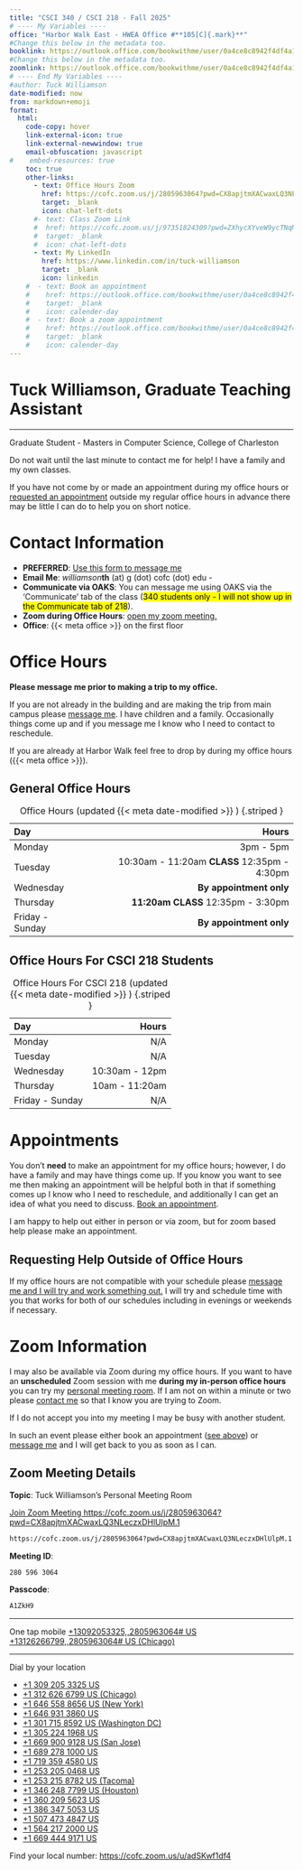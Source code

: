 ```yaml
---
title: "CSCI 340 / CSCI 218 - Fall 2025"
# ---- My Variables ----
office: "Harbor Walk East - HWEA Office #**105[C]{.mark}**"
#Change this below in the metadata too.
booklink: https://outlook.office.com/bookwithme/user/0a4ce8c8942f4df4a1c6249a52630d7a@g.cofc.edu?anonymous&ep=plink
#Change this below in the metadata too.
zoomlink: https://outlook.office.com/bookwithme/user/0a4ce8c8942f4df4a1c6249a52630d7a@g.cofc.edu/meetingtype/_TR502DM80G5OpzXWWKlMw2?anonymous&ep=mlink
# ---- End My Variables ----
#author: Tuck Williamson
date-modified: now
from: markdown+emoji
format:
  html:
    code-copy: hover
    link-external-icon: true
    link-external-newwindow: true
    email-obfuscation: javascript
#    embed-resources: true
    toc: true
    other-links:
      - text: Office Hours Zoom
        href: https://cofc.zoom.us/j/2805963064?pwd=CX8apjtmXACwaxLQ3NLeczxDHlUlpM.1
        target: _blank
        icon: chat-left-dots
      #- text: Class Zoom Link
      #  href: https://cofc.zoom.us/j/97351824309?pwd=ZXhycXYveW9ycTNqMUdCak9nNkpNQT09
      #  target: _blank
      #  icon: chat-left-dots
      - text: My LinkedIn
        href: https://www.linkedin.com/in/tuck-williamson
        target: _blank
        icon: linkedin
    #  - text: Book an appointment
    #    href: https://outlook.office.com/bookwithme/user/0a4ce8c8942f4df4a1c6249a52630d7a@g.cofc.edu?anonymous&ep=plink
    #    target: _blank
    #    icon: calender-day
    #  - text: Book a zoom appointment
    #    href: https://outlook.office.com/bookwithme/user/0a4ce8c8942f4df4a1c6249a52630d7a@g.cofc.edu/meetingtype/_TR502DM80G5OpzXWWKlMw2?anonymous&ep=mlink
    #    target: _blank
    #    icon: calender-day
---
```


# Tuck Williamson, Graduate Teaching Assistant { .unnumbered .unlisted }

---

Graduate Student - Masters in Computer Science, College of Charleston

:::: { .callout-important }

Do not wait until the last minute to contact me for help! I have a family and my
own classes.

If you have not come by or made an appointment during my office hours or 
[requested an appointment](#requesting-help-outside-of-office-hours)
outside my regular office hours in advance there may be little I can do to 
help you on short notice.

::::

<!-- 
I will not be hurt or upset if you **book early and then cancel when you don't need 
help**^[Please cancel if possible. There is a button in your 
calendar event to cancel to make it easy to do so.].
Book something then cancel instead of emailing me at the last minute please.


# Links

**Just the important stuff conveniently collected.**

- [Message me.][email]{.external target="_blank"}
- [Book an appointment.]({{< meta booklink >}}){.external target="_blank"}
- [Book a zoom appointment.]({{< meta zoomlink >}}){.external target="_blank"}
- [Request a meeting outside of normal office hours.][reqOOOM]
 -->

# Contact Information

- **PREFERRED**: [Use this form to message me][email]{.external target="_blank"}
- **Email Me**: *williamson***th** (at) g (dot) cofc (dot) edu - 
- **Communicate via OAKS**: You can message me using OAKS via the 'Communicate' tab of the class ([340 students only - I will not show up in the Communicate tab of 218]{.mark}).
- **Zoom during Office Hours**: [open my zoom meeting.][zoomLink]{.external target="_blank"}
- **Office**: {{< meta office >}} on the first floor 


[email]: https://docs.google.com/forms/d/e/1FAIpQLSfLkdXRgxcd-Y0421rsf8eSL7usSYazPWt39RCxtxPVBMG6kA/viewform?usp=header

# Office Hours


:::: { .callout-caution}

**Please message me prior to making a trip to my office.**

If you are not already in the building and are making the trip from main campus please [message me][email].
I have children and a family. 
Occasionally things come up and if you message me I know who I need to contact to reschedule.
<!-- I **will** update my office hours here throughout the semester.
Specifically after the first couple of weeks when I have determined what works 
best for you, and for my classes/assignments.
 -->
::::

If you are already at Harbor Walk feel free to drop by during my office hours ({{< meta office >}}).

<!-- 
## Center for Student Learning Office Hours

I am working with the **[CSL](http://csl.cofc.edu/){.external target="_blank"}** to integrate some of my office 
hours with the tutoring desk at **Harbor Walk East** room **105F**. 

During the times listed below that are marked as **CSL** I will not be available
to zoom, but you are welcome to drop in at room **105F** to see me.


## Current Office Hours Table

### For the week of July 21-26

| Day       |                                           Hours | Notes |
|:----------|----------------:|------------------------------|
| Monday    |                       🌙 End of class - 9:30 pm |  |
| Tuesday   |                                 🌙 8 pm - 10 pm |  |
| Wednesday |               10am - noon                       |  |
| Thursday - Saturday   |                **By appointment Only**  | Reach out and ask for zoom help.<br>I will do my best to accomidate.  |
| Sunday  |               10am - noon <br><br> 2pm - 4pm        | This is to support you getting the assignment done.<br>You should be testing (**not writing**) your solution by Sunday! |
: Office Hours **For the week of July 21-26** {.striped }

### Normal Schedule
 -->

## General Office Hours

| Day       |                                           Hours |
|:----------|-------------------:|
| Monday    | 3pm - 5pm  |  
| Tuesday   | 10:30am - 11:20am **CLASS** 12:35pm - 4:30pm |
| Wednesday | **By appointment only** |  
| Thursday   | **11:20am CLASS** 12:35pm - 3:30pm |  
| Friday - Sunday | **By appointment only**  |  
: Office Hours (updated {{< meta date-modified >}} ) {.striped }

<!-- | Thursday  |               10am - noon <br><br> 2pm - 4pm        |   -->

## Office Hours For CSCI 218 Students

| Day       |                                           Hours |
|:----------|-------------------:|
| Monday    | N/A |  
| Tuesday   | N/A |
| Wednesday | 10:30am - 12pm                        |  
| Thursday   | 10am - 11:20am |  
| Friday - Sunday | N/A  |  
: Office Hours For CSCI 218 (updated {{< meta date-modified >}} ) {.striped }

# Appointments

<!-- You don't need to book an appointment for office hours, but please e-mail me if it is during my posted hours and I don't immediately let you in to my zoom meeting. -->

You don't **need** to make an appointment for my office hours; however, I do have a 
family and may have things come up. 
If you know you want to see me then making an appointment will be helpful both in 
that if something comes up I know who I need to reschedule, and additionally I can 
get an idea of what you need to discuss. 
[Book an appointment](https://docs.google.com/forms/d/e/1FAIpQLSfLkdXRgxcd-Y0421rsf8eSL7usSYazPWt39RCxtxPVBMG6kA/viewform?usp=pp_url&entry.1128249813=340+-+Appointment+on+%3CDATE%3E+at+%3CTIME%3E&entry.1016115638=I+would+like+to+meet+with+you+%3CIN+PERSON+or+VIA+ZOOM%3E.%0A%3CWHAT+YOU+WANT+TO+SEE+ME+ABOUT%3E).


I am happy to help out either in person or via zoom, but for zoom based help 
please make an appointment. 
<!-- Tuesday evening hours that are **Appointment Only** will be offered by zoom appointment. 
[Book a zoom appointment]({{< meta zoomlink >}}){.external target="_blank"}. 
 -->

## Requesting Help Outside of Office Hours

If my office hours are not compatible with your schedule please [message me and I will try and work something out.](https://docs.google.com/forms/d/e/1FAIpQLSfLkdXRgxcd-Y0421rsf8eSL7usSYazPWt39RCxtxPVBMG6kA/viewform?usp=pp_url&entry.1128249813=340+-+Request+for+non-office+hours+appointment&entry.1016115638=I+would+like+to+meet+with+you+%3CIN+PERSON+or+VIA+ZOOM%3E.%0ASome+dates+and+times+that+would+work+for+my+schedule+are:+%3CGIVE+ME+2%2B+OPTIONS%3E.%0A%0A%3CWHAT+YOU+WANT+TO+SEE+ME+ABOUT%3E){.external target="_blank"}
I will try and schedule time with you that works for both of our schedules including in evenings or weekends if necessary.

<!-- [request a meeting
with me by filling out the linked form][reqOOOM].  -->


<!-- [reqOOOM]: https://forms.office.com/Pages/ResponsePage.aspx?id=ONSF4rrbTEqUHFk7pCLerDUFZmClAphNkr9VpphUs0hUNVJKTTZQSFUyRVRVVkZSUzdWTzRYNjYxNy4u {.external target="_blank"} -->

<!--
Providing me with **at least three** options that would work for your schedule 
would be **helpful**.
[reqOOOM]: mailto:williamsonth@cofc.edu?subject=Request%20for%20a%20meeting%20outside%20of%20office%20hours.&body=I%20want%20to%20request%20a%20meeting%20outside%20of%20your%20office%20hours.%0A%0AI%20would%20be%20able%20to%20meet%20the%20following%20times%3A%0A1%3A%20%0A2%3A%0A3%3A%0A%0AThank%20you%2C%0A%0AYOUR_NAME_HERE {.external target="_blank"}
-->

# Zoom Information

<!-- As this is a remote class all of my office hours will be zoom based and accessed using the information below. -->


I may also be available via Zoom during my office hours. 
If you want to have an **unscheduled** Zoom session with me **during 
my in-person office hours** you can try my [personal meeting room][zoomLink].
If I am not on within a minute or two please [contact me](#contact-information) so that I know you are trying to Zoom.

<!-- [reqZoomNow]: mailto:williamsonth@cofc.edu?subject=Would%20you%20be%20able%20to%20have%20a%20Zoom%20meeting%20Now%3F&body=Would%20you%20be%20able%20to%20zoom%20with%20me%20shortly%3F%0A%0AADD-DETAILS-HERE-IF-YOU-WANT%0A%0AThanks%2C%0A%0AYOUR_NAME_HERE -->


<!-- [reqZoomNow]: https://forms.office.com/Pages/ResponsePage.aspx?id=ONSF4rrbTEqUHFk7pCLerDUFZmClAphNkr9VpphUs0hUQUQ4UTk0VTI1SVBSTlVDVTIxSjE4VUkwRy4u -->


:::: { .callout-warning }

If I do not accept you into my meeting I may be busy with another student.

In such an event please either book an appointment ([see above](#appointments)) or 
[message me][email] and I will get back to you as soon as I can.

::::


## Zoom Meeting Details
**Topic**: Tuck Williamson's Personal Meeting Room

[Join Zoom Meeting https://cofc.zoom.us/j/2805963064?pwd=CX8apjtmXACwaxLQ3NLeczxDHlUlpM.1][zoomLink]{.external target="_blank"}

[zoomLink]: https://cofc.zoom.us/j/2805963064?pwd=CX8apjtmXACwaxLQ3NLeczxDHlUlpM.1

```default
https://cofc.zoom.us/j/2805963064?pwd=CX8apjtmXACwaxLQ3NLeczxDHlUlpM.1
```

**Meeting ID**: 

```default
280 596 3064
```

**Passcode**: 

``` default
A1ZkH9
```

---

One tap mobile
[+13092053325,,2805963064# US](tel:+13092053325,,2805963064#)
[+13126266799,,2805963064# US (Chicago)](tel:+13126266799,,2805963064#)

---

Dial by your location

- [+1 309 205 3325 US](tel:+13092053325)
- [+1 312 626 6799 US (Chicago)](tel:+13126266799)
- [+1 646 558 8656 US (New York)](tel:+16465588656)
- [+1 646 931 3860 US](tel:+16469313860)
- [+1 301 715 8592 US (Washington DC)](tel:+13017158592)
- [+1 305 224 1968 US](tel:+13052241968)
- [+1 669 900 9128 US (San Jose)](tel:+16699009128)
- [+1 689 278 1000 US](tel:+16892781000)
- [+1 719 359 4580 US](tel:+17193594580)
- [+1 253 205 0468 US](tel:+12532050468)
- [+1 253 215 8782 US (Tacoma)](tel:+12532158782)
- [+1 346 248 7799 US (Houston)](tel:+13462487799)
- [+1 360 209 5623 US](tel:+13602095623)
- [+1 386 347 5053 US](tel:+13863475053)
- [+1 507 473 4847 US](tel:+15074734847)
- [+1 564 217 2000 US](tel:+15642172000)
- [+1 669 444 9171 US](tel:+16694449171)

Find your local number: <https://cofc.zoom.us/u/adSKwf1df4>

